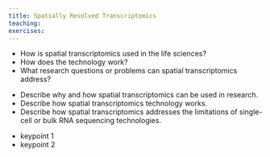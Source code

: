 ```yaml
---
title: Spatially Resolved Transcriptomics
teaching:
exercises:
---
```


:::::: questions
 - How is spatial transcriptomics used in the life sciences?
 - How does the technology work?
 - What research questions or problems can spatial transcriptomics address?
::::::

:::::: objectives
 - Describe why and how spatial transcriptomics can be used in research.
  - Describe how spatial transcriptomics technology works. 
 - Describe how spatial transcriptomics addresses the limitations of single-cell or bulk RNA sequencing technologies. 
::::::

<!-- EPISODE CONTENT HERE -->

:::::: keypoints
 - keypoint 1
 - keypoint 2
::::::